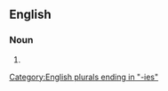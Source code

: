 ==English==

===Noun===
{{head|en|noun form}}

# {{plural of|en|rowanberry}}

[[Category:English plurals ending in "-ies"]]